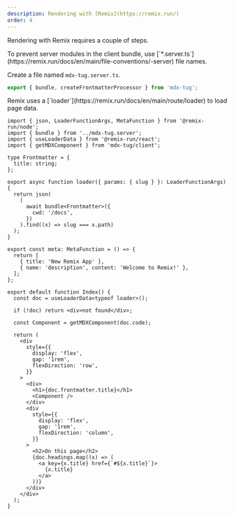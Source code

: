```yaml
---
description: Rendering with [Remix](https://remix.run/)
order: 4
---
```


Rendering with Remix requires a couple of steps.

<Warning>
  To prevent server modules in the client bundle, use
  [`*.server.ts`](https://remix.run/docs/en/main/file-conventions/-server) file
  names.
</Warning>

Create a file named `mdx-tug.server.ts`.

```ts
export { bundle, createFrontmatterProcessor } from 'mdx-tug';
```

<Info>
  Remix uses a [`loader`](https://remix.run/docs/en/main/route/loader) to load
  page data.
</Info>

```tsx
import { json, LoaderFunctionArgs, MetaFunction } from '@remix-run/node';
import { bundle } from '../mdx-tug.server';
import { useLoaderData } from '@remix-run/react';
import { getMDXComponent } from 'mdx-tug/client';

type Frontmatter = {
  title: string;
};

export async function loader({ params: { slug } }: LoaderFunctionArgs) {
  return json(
    (
      await bundle<Frontmatter>({
        cwd: '/docs',
      })
    ).find((x) => slug === x.path)
  );
}

export const meta: MetaFunction = () => {
  return [
    { title: 'New Remix App' },
    { name: 'description', content: 'Welcome to Remix!' },
  ];
};

export default function Index() {
  const doc = useLoaderData<typeof loader>();

  if (!doc) return <div>not found</div>;

  const Component = getMDXComponent(doc.code);

  return (
    <div
      style={{
        display: 'flex',
        gap: '1rem',
        flexDirection: 'row',
      }}
    >
      <div>
        <h1>{doc.frontmatter.title}</h1>
        <Component />
      </div>
      <div
        style={{
          display: 'flex',
          gap: '1rem',
          flexDirection: 'column',
        }}
      >
        <h2>On this page</h2>
        {doc.headings.map((x) => (
          <a key={x.title} href={`#${x.title}`}>
            {x.title}
          </a>
        ))}
      </div>
    </div>
  );
}
```
